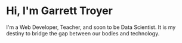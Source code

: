 # Hi, I'm Garrett Troyer

I'm a Web Developer, Teacher, and soon to be Data Scientist. It is my destiny to bridge the gap between our bodies and technology.
